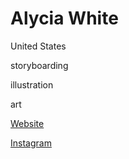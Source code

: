 # Alycia White

<Location>

United States

</Location>

<Skills>

storyboarding

illustration

art

</Skills>

<Personal>

[Website](http://alyciamichelleart.com/)

[Instagram](https://www.instagram.com/alycia_michelle17/)

</Personal>


